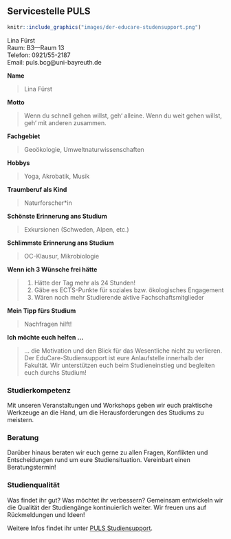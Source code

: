 ## Servicestelle PULS {#servicestelle-puls}

```r
knitr::include_graphics("images/der-educare-studensupport.png")
```

Lina Fürst<br>
Raum: B3—Raum 13<br>
Telefon: 0921/55-2187<br>
Email: puls.bcg@uni-bayreuth.de

**Name**

> Lina Fürst

**Motto**

> Wenn du schnell gehen willst, geh‘ alleine. Wenn du weit gehen willst, geh‘ mit anderen zusammen.

**Fachgebiet**

> Geoökologie, Umweltnaturwissenschaften

**Hobbys**

> Yoga, Akrobatik, Musik

**Traumberuf als Kind**

> Naturforscher*in

**Schönste Erinnerung ans Studium**

> Exkursionen (Schweden, Alpen, etc.)

**Schlimmste Erinnerung ans Studium**

> OC-Klausur, Mikrobiologie

**Wenn ich 3 Wünsche frei hätte**

> 1. Hätte der Tag mehr als 24 Stunden!
> 2. Gäbe es ECTS-Punkte für soziales bzw. ökologisches Engagement
> 3. Wären noch mehr Studierende aktive Fachschaftsmitglieder

**Mein Tipp fürs Studium**

> Nachfragen hilft!

**Ich möchte euch helfen ...**

> ... die Motivation und den Blick für das Wesentliche nicht zu verlieren.
> Der EduCare-Studiensupport ist eure Anlaufstelle innerhalb der Fakultät. Wir unterstützen euch beim Studieneinstieg und begleiten euch durchs Studium!

### Studierkompetenz {-}

Mit unseren Veranstaltungen und Workshops geben wir euch praktische Werkzeuge an die Hand, um die Herausforderungen des Studiums zu meistern.

### Beratung {-}

Darüber hinaus beraten wir euch gerne zu allen Fragen, Konflikten und Entscheidungen rund um eure Studiensituation. Vereinbart einen Beratungstermin!

### Studienqualität {-}

Was findet ihr gut? Was möchtet ihr verbessern? Gemeinsam entwickeln wir die Qualität der Studiengänge kontinuierlich weiter. Wir freuen uns auf Rückmeldungen und Ideen!

Weitere Infos findet ihr unter [PULS Studiensupport](https://www.bcg.uni-bayreuth.de/de/studium/unterstuetzungsangebote/PULS/index.html).